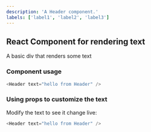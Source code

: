 ```yaml
---
description: 'A Header component.'
labels: ['label1', 'label2', 'label3']
---
```



## React Component for rendering text

A basic div that renders some text

### Component usage
```js
<Header text="hello from Header" />
```

### Using props to customize the text

Modify the text to see it change live:
```js live
<Header text="hello from Header" />
```
